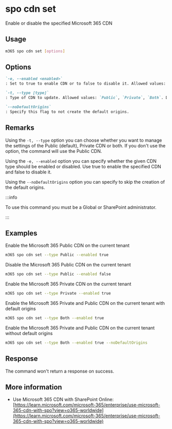 
# spo cdn set

Enable or disable the specified Microsoft 365 CDN

## Usage

```sh
m365 spo cdn set [options]
```

## Options

```md definition-list
`-e, --enabled <enabled>`
: Set to true to enable CDN or to false to disable it. Allowed values: `true`, `false`.

`-t, --type [type]`
: Type of CDN to update. Allowed values: `Public`, `Private`, `Both`. Defaults to `Public`.

`--noDefaultOrigins`
: Specify this flag to not create the default origins.
```

<Global />

## Remarks

Using the `-t, --type` option you can choose whether you want to manage the settings of the Public (default), Private CDN or both. If you don't use the option, the command will use the Public CDN.

Using the `-e, --enabled` option you can specify whether the given CDN type should be enabled or disabled. Use true to enable the specified CDN and false to disable it.

Using the `--noDefaultOrigins` option you can specify to skip the creation of the default origins.

:::info

To use this command you must be a Global or SharePoint administrator.

:::

## Examples

Enable the Microsoft 365 Public CDN on the current tenant

```sh
m365 spo cdn set --type Public --enabled true
```

Disable the Microsoft 365 Public CDN on the current tenant

```sh
m365 spo cdn set --type Public --enabled false
```

Enable the Microsoft 365 Private CDN on the current tenant

```sh
m365 spo cdn set --type Private --enabled true
```

Enable the Microsoft 365 Private and Public CDN on the current tenant with default origins

```sh
m365 spo cdn set --type Both --enabled true
```

Enable the Microsoft 365 Private and Public CDN on the current tenant without default origins

```sh
m365 spo cdn set --type Both --enabled true --noDefaultOrigins
```

## Response

The command won't return a response on success.

## More information

- Use Microsoft 365 CDN with SharePoint Online: [https://learn.microsoft.com/microsoft-365/enterprise/use-microsoft-365-cdn-with-spo?view=o365-worldwide](https://learn.microsoft.com/microsoft-365/enterprise/use-microsoft-365-cdn-with-spo?view=o365-worldwide)
